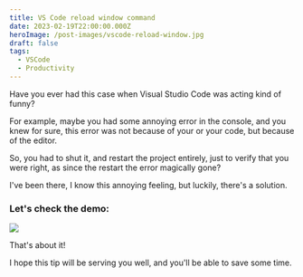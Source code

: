 ```yaml
---
title: VS Code reload window command
date: 2023-02-19T22:00:00.000Z
heroImage: /post-images/vscode-reload-window.jpg
draft: false
tags:
  - VSCode
  - Productivity
---
```


Have you ever had this case when Visual Studio Code was acting kind of funny?

For example, maybe you had some annoying error in the console, and you knew for sure, this error was not because of your or your code, but because of the editor.

So, you had to shut it, and restart the project entirely, just to verify that you were right, as since the restart the error magically gone?

I've been there, I know this annoying feeling, but luckily, there's a solution.

### Let's check the demo:

![](/post-images/vs-code-reload-window-animation.gif)

That's about it!

I hope this tip will be serving you well, and you'll be able to save some time.
